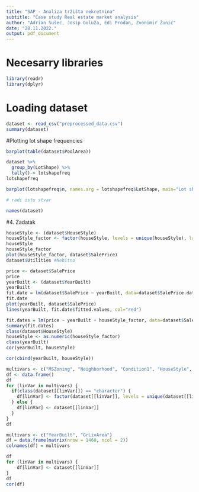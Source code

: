 ```yaml
---
title: "SAP - Analiza tržišta nekretnina"
subtitle: "Case study Real estate market analysis"
author: "Adrian Sušec, Josip Goluža, Edi Prodan, Zvonimir Žunić"
date: "28.11.2022."
output: pdf_document
---
```


# Necesarry libraries

```r
library(readr)
library(dplyr)
```

# Loading dataset

```r
dataset <- read_csv("preprocessed_data.csv")
summary(dataset)
```


#Plotting lot shape frequencies

```r

barplot(table(dataset$PoolArea))

dataset %>% 
  group_by(LotShape) %>%
  tally()-> lotshapefreq
lotshapefreq

barplot(lotshapefreq$n, names.arg = lotshapefreq$LotShape, main="Lot shape frequency", xlab="Lot shape type", col="Green")

# radi istu stvar

```

```r
names(dataset)
```

#4. Zadatak
```r
houseStyle <- (dataset$HouseStyle)
houseStyle_factor <- factor(houseStyle, levels = unique(houseStyle), labels = c(1, 2, 3, 4,5,6,7,8))
houseStyle
houseStyle_factor
plot(houseStyle_factor, dataset$SalePrice)
dataset$Utilities #Nebitno
```

```r
price <- dataset$SalePrice
price
yearBuilt <- (dataset$YearBuilt)
yearBuilt
fit.date = lm(dataset$SalePrice ~ yearBuilt, data=dataset$SalePrice.data)
fit.date
plot(yearBuilt, dataset$SalePrice)
lines(yearBuilt, fit.date$fitted.values, col="red")
```

```r
fit.dates = lm(price ~ yearBuilt + houseStyle_factor, data=dataset$SalePrice.data)
summary(fit.dates)
class(dataset$HouseStyle)
houseStyle <- as.numeric(houseStyle_factor)
class(yearBuilt)
cor(yearBuilt, houseStyle)
```

```r
cor(cbind(yearBuilt, houseStyle))

multivars <- c("MSZoning", "Neighborhood", "Condition1", "HouseStyle", "YearBuilt", "Exterior1st", "OverallQual")
df <- data.frame()
df
for (linVar in multivars) {
  if(class(dataset[[linVar]]) == "character") {
    df[linVar] <- factor(dataset[[linVar]], levels = unique(dataset[[linVar]]), labels = c(1:n_distinct(dataset[[linVar]])))
  } else {
    df[linVar] <- dataset[[linVar]]
  }
}
df
```

```r
multivars <- c("YearBuilt", "GrLivArea")
df = data.frame(matrix(nrow = 1460, ncol = 2)) 
colnames(df) = multivars

df
for (linVar in multivars) {
    df[linVar] <- dataset[[linVar]]
}
df
cor(df)
```







